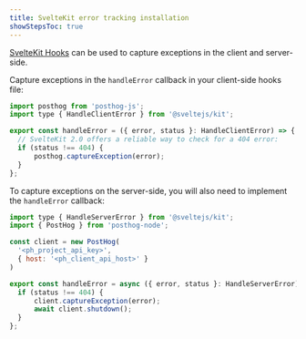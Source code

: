 ```yaml
---
title: SvelteKit error tracking installation
showStepsToc: true
---
```




<Steps>
<Step title="Install PostHog" subtitle="Your goal in this step: Install the PostHog JavaScript web and Node SDKs." badge="required">

<SvelteInstallClient />
<SvelteInstallServer />

</Step>

<Step title="Set up client-side exception capture" badge="required">

[SvelteKit Hooks](https://svelte.dev/docs/kit/hooks) can be used to capture exceptions in the client and server-side.

Capture exceptions in the `handleError` callback in your client-side hooks file:

```js file=src/hooks.client.js
import posthog from 'posthog-js';
import type { HandleClientError } from '@sveltejs/kit';

export const handleError = ({ error, status }: HandleClientError) => {
  // SvelteKit 2.0 offers a reliable way to check for a 404 error:
  if (status !== 404) {
      posthog.captureException(error);
  }
};
```

</Step>

<Step title="Set up server-side exception capture" badge="required">

To capture exceptions on the server-side, you will also need to implement the `handleError` callback:

```js file=src/hooks.server.ts
import type { HandleServerError } from '@sveltejs/kit';
import { PostHog } from 'posthog-node';

const client = new PostHog(
  '<ph_project_api_key>',
  { host: '<ph_client_api_host>' }
)

export const handleError = async ({ error, status }: HandleServerError) => {
  if (status !== 404) {
      client.captureException(error);
      await client.shutdown();
  }
};
```

</Step>

<StepVerifyErrorTracking />


<Step title="Upload source maps" badge="required">

<StepUploadSourceMaps urlPath="web" />

</Step>

</Steps> 